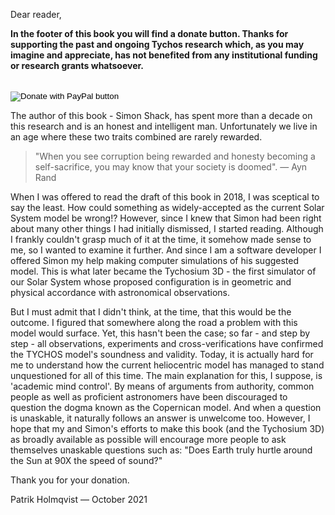 Dear reader,

**In the footer of this book you will find a donate button. Thanks for supporting the past and ongoing Tychos research which, as you may imagine and appreciate, has not benefited from any institutional funding or research grants whatsoever.**
<br/><br/>
 <form action="https://www.paypal.com/donate" method="post" target="_top">
        <input type="hidden" name="hosted_button_id" value="QM24P8BHT4HJE" />
        <input
          type="image"
          src="https://www.paypalobjects.com/en_US/IT/i/btn/btn_donateCC_LG.gif"
          border="0"
          name="submit"
          title="PayPal - The safer, easier way to pay online!"
          alt="Donate with PayPal button"
        />
        <img
          alt=""
          border="0"
          src="https://www.paypal.com/en_IT/i/scr/pixel.gif"
          width="1"
          height="1"
        />
    </form>
The author of this book - Simon Shack, has spent more than a decade on this research and is an honest and intelligent man. Unfortunately we live in an age where these two traits combined are rarely rewarded.

>"When you see corruption being rewarded and honesty becoming a self-sacrifice, you may know that your society is doomed". — Ayn Rand

When I was offered to read the draft of this book in 2018, I was sceptical to say the least. How could something as widely-accepted as the current Solar System model be wrong!? However, since I knew that Simon had been right about many other things I had initially dismissed, I started reading. Although I frankly couldn't grasp much of it at the time, it somehow made sense to me, so I wanted to examine it further. And since I am a software developer I offered Simon my help making computer simulations of his suggested model. This is what later became the Tychosium 3D - the first simulator of our Solar System whose proposed configuration is in geometric and physical accordance with astronomical observations. 

But I must admit that I didn't think, at the time, that this would be the outcome. I figured that somewhere along the road a problem with this model would surface. Yet, this hasn't been the case; so far - and step by step - all observations, experiments and cross-verifications have confirmed the TYCHOS model's soundness and validity. Today, it is actually hard for me to understand how the current heliocentric model has managed to stand unquestioned for all of this time. The main explanation for this, I suppose, is 'academic mind control'. By means of arguments from authority, common people as well as proficient astronomers have been discouraged to question the dogma known as the Copernican model. And when a question is unaskable, it naturally follows an answer is unwelcome too. However, I hope that my and Simon's efforts to make this book (and the Tychosium 3D) as broadly available as possible will encourage more people to ask themselves unaskable questions such as: "Does Earth truly hurtle around the Sun at 90X the speed of sound?"

Thank you for your donation. 

Patrik Holmqvist — October 2021
